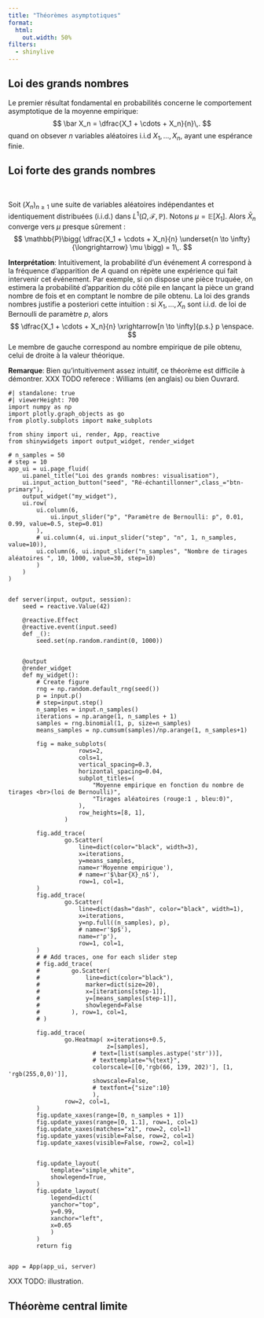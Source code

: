 ```yaml
---
title: "Théorèmes asymptotiques"
format:
  html:
    out.width: 50%
filters:
  - shinylive
---
```



## Loi des grands nombres


Le premier résultat fondamental en probabilités concerne le comportement asymptotique de la moyenne empirique:
$$
\bar X_n = \dfrac{X_1 + \cdots + X_n}{n}\,.
$$
quand on obsever $n$ variables aléatoires i.i.d $X_1,\dots,X_n$, ayant une espérance finie.

:::: {#thm-lfgn}

## Loi forte des grands nombres

<br>



Soit $(X_n)_{n \geq 1}$ une suite de variables aléatoires indépendantes et identiquement distribuées (i.i.d.) dans $L^1(\Omega, \mathcal{F}, \mathbb{P})$. Notons $\mu = \mathbb{E}[X_1]$. Alors $\bar X_n$ converge vers $\mu$ presque sûrement :
$$
\mathbb{P}\bigg( \dfrac{X_1 + \cdots + X_n}{n} \underset{n \to \infty}{\longrightarrow} \mu \bigg) = 1\,.
$$

::::


**Interprétation**:
Intuitivement, la probabilité d'un événement $A$ correspond à la fréquence d'apparition de $A$ quand on répète une expérience qui fait intervenir cet événement. Par exemple, si on dispose une pièce truquée, on estimera la probabilité d'apparition du côté pile en lançant la pièce un grand nombre de fois et en comptant le nombre de pile obtenu. La loi des grands nombres justifie a posteriori cette intuition : si $X_1, \ldots, X_n$ sont i.i.d. de loi de Bernoulli de paramètre $p$, alors
$$
	\dfrac{X_1 + \cdots + X_n}{n} \xrightarrow[n \to \infty]{p.s.} p \enspace.
$$
Le membre de gauche correspond au nombre empirique de pile obtenu, celui de droite à la valeur théorique.


**Remarque**: Bien qu'intuitivement assez intuitif, ce théorème est difficile à démontrer. XXX TODO referece : Williams (en anglais) ou bien Ouvrard.


```shinylive-python
#| standalone: true
#| viewerHeight: 700
import numpy as np
import plotly.graph_objects as go
from plotly.subplots import make_subplots

from shiny import ui, render, App, reactive
from shinywidgets import output_widget, render_widget

# n_samples = 50
# step = 10
app_ui = ui.page_fluid(
    ui.panel_title("Loi des grands nombres: visualisation"),
    ui.input_action_button("seed", "Ré-échantillonner",class_="btn-primary"),
    output_widget("my_widget"),
    ui.row(
        ui.column(6,
            ui.input_slider("p", "Paramètre de Bernoulli: p", 0.01, 0.99, value=0.5, step=0.01)
        ),
        # ui.column(4, ui.input_slider("step", "n", 1, n_samples, value=10)),
        ui.column(6, ui.input_slider("n_samples", "Nombre de tirages aléatoires ", 10, 1000, value=30, step=10)
        )
    )
)


def server(input, output, session):
    seed = reactive.Value(42)

    @reactive.Effect
    @reactive.event(input.seed)
    def _():
        seed.set(np.random.randint(0, 1000))


    @output
    @render_widget
    def my_widget():
        # Create figure
        rng = np.random.default_rng(seed())
        p = input.p()
        # step=input.step()
        n_samples = input.n_samples()
        iterations = np.arange(1, n_samples + 1)
        samples = rng.binomial(1, p, size=n_samples)
        means_samples = np.cumsum(samples)/np.arange(1, n_samples+1)

        fig = make_subplots(
                    rows=2,
                    cols=1,
                    vertical_spacing=0.3,
                    horizontal_spacing=0.04,
                    subplot_titles=(
                        "Moyenne empirique en fonction du nombre de tirages <br>(loi de Bernoulli)",
                        "Tirages aléatoires (rouge:1 , bleu:0)",
                    ),
                    row_heights=[8, 1],
                )

        fig.add_trace(
                go.Scatter(
                    line=dict(color="black", width=3),
                    x=iterations,
                    y=means_samples,
                    name=r'Moyenne empirique'),
                    # name=r'$\bar{X}_n$'),
                    row=1, col=1,
        )
        fig.add_trace(
                go.Scatter(
                    line=dict(dash="dash", color="black", width=1),
                    x=iterations,
                    y=np.full((n_samples), p),
                    # name=r'$p$'),
                    name=r'p'),
                    row=1, col=1,
        )
        # # Add traces, one for each slider step
        # fig.add_trace(
        #         go.Scatter(
        #             line=dict(color="black"),
        #             marker=dict(size=20),
        #             x=[iterations[step-1]],
        #             y=[means_samples[step-1]],
        #             showlegend=False
        #         ), row=1, col=1,
        # )

        fig.add_trace(
                go.Heatmap( x=iterations+0.5,
                            z=[samples],
                        # text=[list(samples.astype('str'))],
                        # texttemplate="%{text}",
                        colorscale=[[0,'rgb(66, 139, 202)'], [1, 'rgb(255,0,0)']],
                        showscale=False,
                        # textfont={"size":10}
                        ),
                row=2, col=1,
        )
        fig.update_xaxes(range=[0, n_samples + 1])
        fig.update_yaxes(range=[0, 1.1], row=1, col=1)
        fig.update_xaxes(matches="x1", row=2, col=1)
        fig.update_yaxes(visible=False, row=2, col=1)
        fig.update_xaxes(visible=False, row=2, col=1)


        fig.update_layout(
            template="simple_white",
            showlegend=True,
        )
        fig.update_layout(
            legend=dict(
            yanchor="top",
            y=0.99,
            xanchor="left",
            x=0.65
            )
        )
        return fig


app = App(app_ui, server)

```

XXX TODO: illustration.


## Théorème central limite


